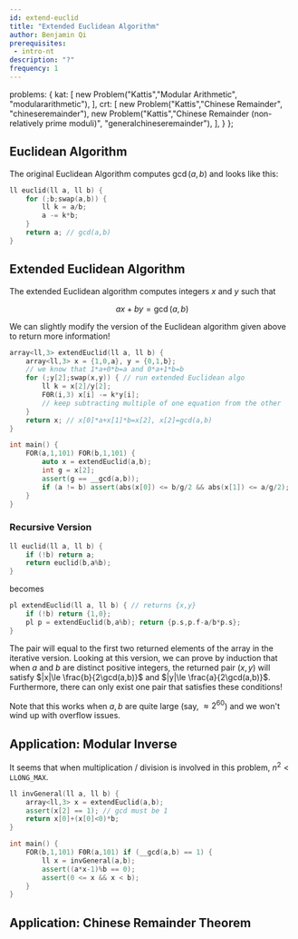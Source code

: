 ```yaml
---
id: extend-euclid
title: "Extended Euclidean Algorithm"
author: Benjamin Qi
prerequisites:
 - intro-nt
description: "?"
frequency: 1
---
```



  problems: {
    kat: [
      new Problem("Kattis","Modular Arithmetic", "modulararithmetic"),
    ],
    crt: [
      new Problem("Kattis","Chinese Remainder", "chineseremainder"),
      new Problem("Kattis","Chinese Remainder (non-relatively prime moduli)", "generalchineseremainder"),
    ],
  }
};

## Euclidean Algorithm

<Resources>
	<Resource source="cp-algo" url="algebra/euclid-algorithm.html" title="Euclidean"> </Resource>
</Resources>

The original Euclidean Algorithm computes $\gcd(a,b)$ and looks like this:

<LanguageSection>

<CPPSection>

```cpp
ll euclid(ll a, ll b) {
	for (;b;swap(a,b)) {
		ll k = a/b;
		a -= k*b;
	} 
	return a; // gcd(a,b)
}
```


## Extended Euclidean Algorithm

<Resources>
	<Resource source="cp-algo" url="algebra/extended-euclid-algorithm.html" title="Extended Euclidean" starred> </Resource>
	<Resource source="Wikipedia" url="https://en.wikipedia.org/wiki/Extended_Euclidean_algorithm" title="Extended Euclidean"> </Resource>
	<Resource source="cp-algo" url="algebra/linear-diophantine-equation.html" title="Linear Diophantine Equation"> </Resource>
</Resources>

The extended Euclidean algorithm computes integers $x$ and $y$ such that

$$
ax+by=\gcd(a,b)
$$

</CPPSection>

</LanguageSection>

We can slightly modify the version of the Euclidean algorithm given above to return more information!

<LanguageSection>

<CPPSection>

```cpp
array<ll,3> extendEuclid(ll a, ll b) {
	array<ll,3> x = {1,0,a}, y = {0,1,b}; 
	// we know that 1*a+0*b=a and 0*a+1*b=b
	for (;y[2];swap(x,y)) { // run extended Euclidean algo
		ll k = x[2]/y[2]; 
		F0R(i,3) x[i] -= k*y[i]; 
		// keep subtracting multiple of one equation from the other
	} 
	return x; // x[0]*a+x[1]*b=x[2], x[2]=gcd(a,b)
}

int main() {
	FOR(a,1,101) FOR(b,1,101) {
		auto x = extendEuclid(a,b); 
		int g = x[2];
		assert(g == __gcd(a,b));
		if (a != b) assert(abs(x[0]) <= b/g/2 && abs(x[1]) <= a/g/2);
	}
}
```

</CPPSection>

</LanguageSection>

### Recursive Version

<LanguageSection>

<CPPSection>

```cpp
ll euclid(ll a, ll b) {
	if (!b) return a;
	return euclid(b,a%b);
}
```


</CPPSection>

</LanguageSection>

becomes

<LanguageSection>

<CPPSection>

```cpp
pl extendEuclid(ll a, ll b) { // returns {x,y}
	if (!b) return {1,0};
	pl p = extendEuclid(b,a%b); return {p.s,p.f-a/b*p.s}; 
}
```

</CPPSection>

</LanguageSection>

The pair will equal to the first two returned elements of the array in the iterative version. Looking at this version, we can prove by induction that when $a$ and $b$ are distinct positive integers, the returned pair $(x,y)$ will satisfy $|x|\le \frac{b}{2\gcd(a,b)}$ and $|y|\le \frac{a}{2\gcd(a,b)}$. Furthermore, there can only exist one pair that satisfies these conditions!

Note that this works when $a,b$ are quite large (say, $\approx 2^{60}$) and we won't wind up with overflow issues.

## Application: Modular Inverse

<Resources>
	<Resource source="cp-algo" url="algebra/module-inverse.html" title="Modular Inverse"> </Resource>
</Resources>

<Problems problems={metadata.problems.kat} />

It seems that when multiplication / division is involved in this problem, $n^2 < \texttt{LLONG\_MAX}$.

<LanguageSection>

<CPPSection>

```cpp
ll invGeneral(ll a, ll b) {
	array<ll,3> x = extendEuclid(a,b); 
	assert(x[2] == 1); // gcd must be 1
	return x[0]+(x[0]<0)*b;
}

int main() {
	FOR(b,1,101) F0R(a,101) if (__gcd(a,b) == 1) {
		ll x = invGeneral(a,b); 
		assert((a*x-1)%b == 0);
		assert(0 <= x && x < b);
	}
}

```

</CPPSection>

</LanguageSection>

## Application: Chinese Remainder Theorem

<Resources>
	<Resource source="cp-algo" url="algebra/linear_congruence_equation.html" title="Linear Congruence Equation"> </Resource>
	<Resource source="cp-algo" url="algebra/chinese-remainder-theorem.html" title="Chinese Remainder Theorem"></Resource>
</Resources>

<Problems problems={metadata.problems.crt} />
